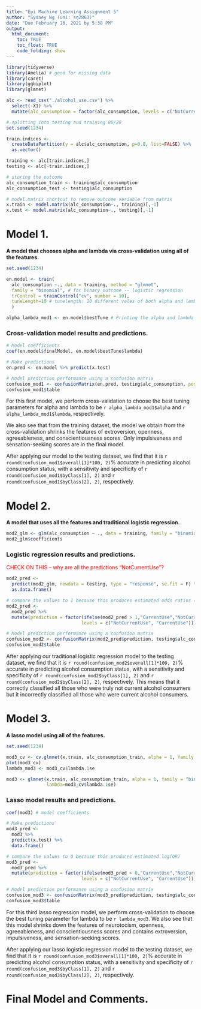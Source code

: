 ```yaml
---
title: "Epi Machine Learning Assignment 5"
author: "Sydney Ng (uni: sn2863)"
date: "Due February 16, 2021 by 5:30 PM"
output: 
  html_document: 
    toc: TRUE
    toc_float: TRUE
    code_folding: show
---
```


```r
library(tidyverse)
library(Amelia) # good for missing data
library(caret)
library(ggbiplot)
library(glmnet)
```

```r
alc <- read_csv("./alcohol_use.csv") %>%
  select(-X1) %>%
  mutate(alc_consumption = factor(alc_consumption, levels = c("NotCurrentUse", "CurrentUse")))

# splitting into testing and training 80/20
set.seed(1234)

train.indices <- 
  createDataPartition(y = alc$alc_consumption, p=0.8, list=FALSE) %>%
  as.vector()

training <- alc[train.indices,]
testing <- alc[-train.indices,]

# storing the outcome
alc_consumption_train <- training$alc_consumption
alc_consumption_test <- testing$alc_consumption

# model.matrix shortcut to remove outcome variable from matrix
x.train <- model.matrix(alc_consumption~., training)[,-1]
x.test <- model.matrix(alc_consumption~., testing)[,-1]
```

# Model 1.

**A model that chooses alpha and lambda via cross-validation using all of the features.**

```r
set.seed(1234)

en.model <- train(
  alc_consumption ~., data = training, method = "glmnet", 
  family = "binomial", # for binary outcome -- logistic regression
  trControl = trainControl("cv", number = 10),
  tuneLength=10 # tunelength: 10 different vales of both alpha and lambda to compare
  )

alpha_lambda_mod1 <- en.model$bestTune # Printing the alpha and lambda that gave best prediction
```

### Cross-validation model results and predictions.

```r
# Model coefficients
coef(en.model$finalModel, en.model$bestTune$lambda)

# Make predictions
en.pred <- en.model %>% predict(x.test)

# Model prediction performance using a confusion matrix
confusion_mod1 <- confusionMatrix(en.pred, testing$alc_consumption, positive="CurrentUse")
confusion_mod1$table
```


For this first model, we perform cross-validation to choose the best tuning parameters for alpha and lambda to be `r alpha_lambda_mod1$alpha` and `r alpha_lambda_mod1$lambda`, respectively. 

We also see that from the training dataset, the model we obtain from the cross-validation shrinks the features of extroversion, openness, agreeableness, and conscientiousness scores. Only impulsiveness and sensation-seeking scores are in the final model.

After applying our model to the testing dataset, we find that it is `r round(confusion_mod1$overall[1]*100, 2)`% accurate in predicting alcohol consumption status, with a sensitivity and specificity of `r round(confusion_mod1$byClass[1], 2)` and `r round(confusion_mod1$byClass[2], 2)`, respectively.

# Model 2.

**A model that uses all the features and traditional logistic regression.**

```r
mod2_glm <- glm(alc_consumption ~ ., data = training, family = "binomial")
mod2_glm$coefficients
```

### Logistic regression results and predictions.

<span style="color: red;">CHECK ON THIS -- why are all the predictions "NotCurrentUse"?</span>

```r
mod2_pred <- 
  predict(mod2_glm, newdata = testing, type = "response", se.fit = F) %>%
  as.data.frame()

# compare the values to 1 because this produces estimated odds ratios (not log(OR))
mod2_pred <-
  mod2_pred %>%
  mutate(prediction = factor(ifelse(mod2_pred > 1,"CurrentUse","NotCurrentUse"),
                            levels = c("NotCurrentUse", "CurrentUse")))

# Model prediction performance using a confusion matrix
confusion_mod2 <- confusionMatrix(mod2_pred$prediction, testing$alc_consumption, positive="CurrentUse")
confusion_mod2$table
```

After applying our traditional logistic regression model to the testing dataset, we find that it is `r round(confusion_mod2$overall[1]*100, 2)`% accurate in predicting alcohol consumption status, with a sensitivity and specificity of `r round(confusion_mod2$byClass[1], 2)` and `r round(confusion_mod2$byClass[2], 2)`, respectively. This means that it correctly classified all those who were truly not current alcohol consumers but it incorrectly classified all those who were current alcohol consumers.

# Model 3.

**A lasso model using all of the features.**

```r
set.seed(1234)

mod3_cv <- cv.glmnet(x.train, alc_consumption_train, alpha = 1, family = "binomial")
plot(mod3_cv)
lambda_mod3 <- mod3_cv$lambda.1se

mod3 <- glmnet(x.train, alc_consumption_train, alpha = 1, family = "binomial", 
               lambda=mod3_cv$lambda.1se)

```

### Lasso model results and predictions.

```r
coef(mod3) # model coefficients

# Make predictions
mod3_pred <- 
  mod3 %>% 
  predict(x.test) %>%
  data.frame()

# compare the values to 0 because this produces estimated log(OR)
mod3_pred <-
  mod3_pred %>%
  mutate(prediction = factor(ifelse(mod3_pred > 0,"CurrentUse","NotCurrentUse"),
                            levels = c("NotCurrentUse", "CurrentUse")))

# Model prediction performance using a confusion matrix
confusion_mod3 <- confusionMatrix(mod3_pred$prediction, testing$alc_consumption, positive="CurrentUse")
confusion_mod3$table
```

For this third lasso regression model, we perform cross-validation to choose the best tuning parameter for lambda to be `r lambda_mod3`. We also see that this model shrinks down the features of neurotocism, openness, agreeableness, and conscientiousness scores and contains extroversion, impulsiveness, and sensation-seeking scores.

After applying our lasso logistic regression model to the testing dataset, we find that it is `r round(confusion_mod3$overall[1]*100, 2)`% accurate in predicting alcohol consumption status, with a sensitivity and specificity of `r round(confusion_mod3$byClass[1], 2)` and `r round(confusion_mod3$byClass[2], 2)`, respectively.

# Final Model and Comments.



